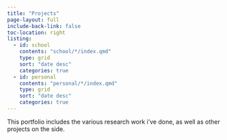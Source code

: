 ```yaml
---
title: "Projects"
page-layout: full
include-back-link: false
toc-location: right
listing:
  - id: school
    contents: "school/*/index.qmd"
    type: grid
    sort: "date desc"
    categories: true
  - id: personal
    contents: "personal/*/index.qmd"
    type: grid
    sort: "date desc"
    categories: true    
---
```


This portfolio includes the various research work i've done, as well as other projects on the side.
\